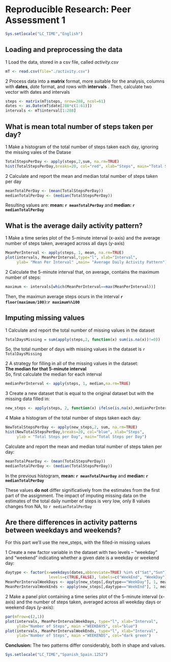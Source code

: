 # Reproducible Research: Peer Assessment 1

```r
Sys.setlocale("LC_TIME","English")
```


## Loading and preprocessing the data

1 Load the data, stored in a csv file, called *activity.csv*  

```r
mT <- read.csv(file="./activity.csv")

```

2 Process data into a **matrix** format, more suitable for the analysis, columns with **dates**, *date* format, and rows with **intervals** . Then, calculate two vector with dates and intervals


```r
steps <- matrix(mT$steps, nrow=288, ncol=61)
dates <- as.Date(mT$date[288*c(1:61)])
intervals <- mT$interval[1:288]
```


## What is mean total number of steps taken per day?

1 Make a histogram of the total number of steps taken each day, ignoring the missing vales of the Datase  

```r
TotalStepsPerDay <- apply(steps,2,sum, na.rm=TRUE)
hist(TotalStepsPerDay,breaks=20, col="red", xlab="Steps", main="Total Steps per Day")
```

2 Calculate and report the mean and median total number of steps taken per day

```r
meanTotalPerDay <- (mean(TotalStepsPerDay))
medianTotalPerDay <- (median(TotalStepsPerDay))
```

Resulting values are: **mean: `r meanTotalPerDay`** and **median: `r medianTotalPerDay`**

## What is the average daily activity pattern?

1 Make a time series plot of the 5-minute interval (x-axis) and the average number of steps taken, averaged across all days (y-axis)

```r
MeanPerInterval <- apply(steps, 1, mean, na.rm=TRUE)
plot(intervals, MeanPerInterval,type="l", xlab="Interval",
     ylab= "Mean Per Interval" ,main= "Average Daily Activity Pattern")
```


2 Calculate the 5-minute interval that, on average, contains the maximum number of steps:  

```r
maximum <- intervals[which(MeanPerInterval==max(MeanPerInterval))]
```

Then, the maximun average steps ocurs in the interval **`r floor(maximum/100)`:`r maximum%%100`**

## Imputing missing values
 
1 Calculate and report the total number of missing values in the dataset   

```r
TotalDaysMissing = sum(apply(steps,2, function(x) sum(is.na(x))!=0))
```
So, the total number of days with missing values in the dataset is `r TotalDaysMissing`

2 A strategy for filling in all of the missing values in the dataset:   
**The median for that 5-minute interval**  
So, first calculate the median for each interval

```r
medianPerInterval <- apply(steps, 1, median,na.rm=TRUE)
```

3 Create a new dataset that is equal to the original dataset but with the missing data filled in:

```r
new_steps <- apply(steps, 2, function(x) ifelse(is.na(x),medianPerInterval,x))
```

4 Make a histogram of the total number of steps taken each day:

```r
NewTotalStepsPerDay <- apply(new_steps,2, sum, na.rm=TRUE)
hist(NewTotalStepsPerDay,breaks=20, col="blue", xlab="Steps", 
     ylab = "Total Steps per Day", main="Total Steps per Day")
```

Calculate and report the mean and median total number of steps taken per day:

```r
meanTotalPearDay <- (mean(TotalStepsPerDay))
medianTotalPerDay <- (median(TotalStepsPerDay))
```

In the previous histogram, **mean: `r meanTotalPearDay`** and **median: `r medianTotalPerDay`** 

These values **do not** differ significatively from the estimates from the first part of the assignment. The impact of imputing missing data on the estimates of the total daily number of steps is very low, only 8 values changes fron NA, to `r medianTotalPerDay`

## Are there differences in activity patterns between weekdays and weekends?

For this part we'll use the new_steps, with the filled-in missing values  

1 Create a new factor variable in the dataset with two levels – “weekday” and “weekend” indicating whether a given date is a weekday or weekend day:  

```r
daytype <- factor(x=weekdays(dates,abbreviate=TRUE) %in% c("Sat","Sun"),
                   levels=c(TRUE,FALSE), labels=c("WeekEnd", "WeekDay"))
MeanPerIntervalWeekDays <- apply(new_steps[,daytype=="WeekDay"], 1, mean)
MeanPerIntervalWeekEnds <- apply(new_steps[,daytype=="WeekEnd"], 1, mean)
```

2 Make a panel plot containing a time series plot of the 5-minute interval (x-axis) and the number of steps taken, averaged across all weekday days or weekend days (y-axis):

```r
par(mfrow=c(2,1))
plot(intervals, MeanPerIntervalWeekDays, type="l", xlab="Interval", 
     ylab="Number of Steps", main ="WEEKDAYS", col="blue")
plot(intervals, MeanPerIntervalWeekEnds, type="l", xlab="Interval", 
     ylab="Number of Steps", main ="WEEKENDS", col="dark green")
```


**Conclusion:** The two patterns differ considerably, both in shape and values.

```r
Sys.setlocale("LC_TIME","Spanish_Spain.1252")
```